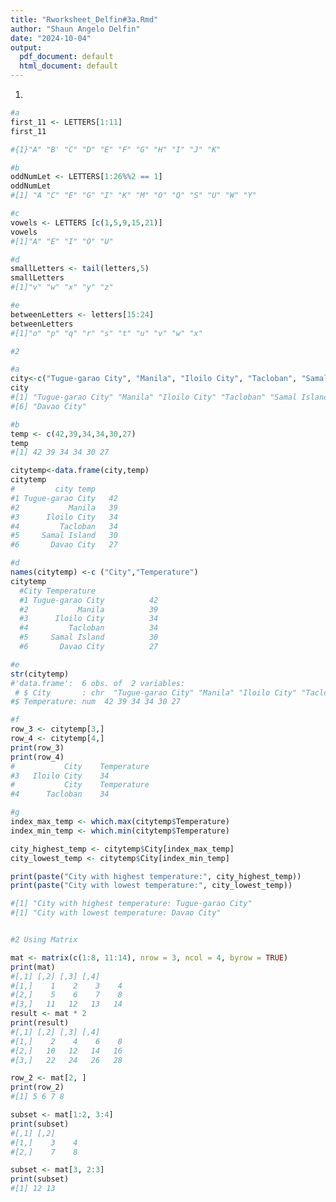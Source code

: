 ```yaml
---
title: "Rworksheet_Delfin#3a.Rmd"
author: "Shaun Angelo Delfin"
date: "2024-10-04"
output:
  pdf_document: default
  html_document: default
---
```

1.
```r
#a
first_11 <- LETTERS[1:11]
first_11

#{1}"A" "B' "C" "D" "E" "F" "G" "H" "I" "J" "K"

#b
oddNumLet <- LETTERS[1:26%%2 == 1]
oddNumLet 
#[1] "A "C" "E" "G" "I" "K" "M" "O" "Q" "S" "U" "W" "Y"

#c
vowels <- LETTERS [c(1,5,9,15,21)]
vowels
#[1]"A" "E" "I" "O" "U"

#d
smallLetters <- tail(letters,5)
smallLetters
#[1]"v" "w" "x" "y" "z"

#e
betweenLetters <- letters[15:24]
betweenLetters
#[1]"o" "p" "q" "r" "s" "t" "u" "v" "w" "x"

#2

#a
city<-c("Tugue-garao City", "Manila", "Iloilo City", "Tacloban", "Samal Island", "Davao City")
city
#[1] "Tugue-garao City" "Manila" "Iloilo City" "Tacloban" "Samal Island"
#[6] "Davao City"

#b
temp <- c(42,39,34,34,30,27)
temp
#[1] 42 39 34 34 30 27

citytemp<-data.frame(city,temp)
citytemp
#         city temp
#1 Tugue-garao City   42
#2           Manila   39
#3      Iloilo City   34
#4         Tacloban   34
#5     Samal Island   30
#6       Davao City   27

#d
names(citytemp) <-c ("City","Temperature")
citytemp
  #City Temperature
  #1 Tugue-garao City          42
  #2           Manila          39
  #3      Iloilo City          34
  #4         Tacloban          34
  #5     Samal Island          30
  #6       Davao City          27

#e
str(citytemp)
#'data.frame':	6 obs. of  2 variables:
 # $ City       : chr  "Tugue-garao City" "Manila" "Iloilo City" "Tacloban" ...
#$ Temperature: num  42 39 34 34 30 27

#f
row_3 <- citytemp[3,]
row_4 <- citytemp[4,]
print(row_3)
print(row_4)
#           City    Temperature
#3   Iloilo City    34
#           City    Temperature
#4      Tacloban    34

#g
index_max_temp <- which.max(citytemp$Temperature)
index_min_temp <- which.min(citytemp$Temperature)

city_highest_temp <- citytemp$City[index_max_temp]
city_lowest_temp <- citytemp$City[index_min_temp]

print(paste("City with highest temperature:", city_highest_temp))
print(paste("City with lowest temperature:", city_lowest_temp))

#[1] "City with highest temperature: Tugue-garao City"
#[1] "City with lowest temperature: Davao City"


#2 Using Matrix 

mat <- matrix(c(1:8, 11:14), nrow = 3, ncol = 4, byrow = TRUE)
print(mat)
#[,1] [,2] [,3] [,4]
#[1,]    1    2    3    4
#[2,]    5    6    7    8
#[3,]   11   12   13   14
result <- mat * 2
print(result)
#[,1] [,2] [,3] [,4]
#[1,]    2    4    6    8
#[2,]   10   12   14   16
#[3,]   22   24   26   28

row_2 <- mat[2, ]
print(row_2)
#[1] 5 6 7 8

subset <- mat[1:2, 3:4]
print(subset)
#[,1] [,2]
#[1,]    3    4
#[2,]    7    8

subset <- mat[3, 2:3]
print(subset)
#[1] 12 13

```


```r
```

